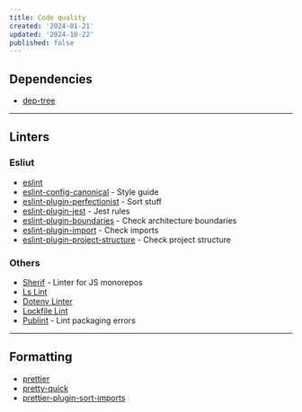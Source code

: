 ```yaml
---
title: Code quality
created: '2024-01-21'
updated: '2024-10-22'
published: false
---
```


## Dependencies

-   [dep-tree](https://github.com/gabotechs/dep-tree)

---

## Linters

### Esliut

-   [eslint](https://github.com/eslint/eslint)
-   [eslint-config-canonical](https://github.com/gajus/eslint-config-canonical) - Style guide
-   [eslint-plugin-perfectionist](https://github.com/azat-io/eslint-plugin-perfectionist) - Sort stuff
-   [eslint-plugin-jest](https://github.com/jest-community/eslint-plugin-jest) - Jest rules
-   [eslint-plugin-boundaries](https://github.com/javierbrea/eslint-plugin-boundaries) - Check architecture boundaries
-   [eslint-plugin-import](https://github.com/import-js/eslint-plugin-import) - Check imports
-   [eslint-plugin-project-structure](https://github.com/Igorkowalski94/eslint-plugin-project-structure) - Check project structure

### Others

-   [Sherif](https://github.com/QuiiBz/sherif) - Linter for JS monorepos
-   [Ls Lint](https://github.com/loeffel-io/ls-lint)
-   [Dotenv Linter](https://github.com/dotenv-linter/dotenv-linter)
-   [Lockfile Lint](https://github.com/lirantal/lockfile-lint)
-   [Publint](https://github.com/bluwy/publint) - Lint packaging errors

---

## Formatting

-   [prettier](https://github.com/prettier/prettier)
-   [pretty-quick](https://github.com/prettier/pretty-quick)
-   [prettier-plugin-sort-imports](https://github.com/IanVS/prettier-plugin-sort-imports)
